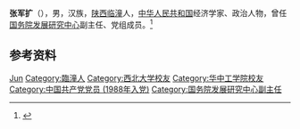 '''张军扩'''（{{bd|1961年|6月||catIdx=Zhang张}}），男，汉族，[[陕西|陕西]][[临潼|临潼]]人，[[中华人民共和国|中华人民共和国]]经济学家、政治人物，曾任[[国务院发展研究中心|国务院发展研究中心]]副主任、党组成员。<ref>{{Cite web|title=张军扩|url=https://www.chinathinktanks.org.cn/expert/detail/id/31|accessdate=2021-02-03|work=中国智库网|archive-date=2021-10-23|archive-url=https://web.archive.org/web/20211023135609/https://www.chinathinktanks.org.cn/expert/detail/id/31|dead-url=no}}</ref>

== 参考资料 ==
{{reflist}}

{{Authority control}}
{{DEFAULTSORT:Zhang张}}
[[Category:张姓|Jun]]
[[Category:臨潼人|Category:臨潼人]]
[[Category:西北大学校友|Category:西北大学校友]]
[[Category:华中工学院校友|Category:华中工学院校友]]
[[Category:中国共产党党员_(1988年入党)|Category:中国共产党党员 (1988年入党)]]
[[Category:国务院发展研究中心副主任|Category:国务院发展研究中心副主任]]

{{中国人物小作品}}